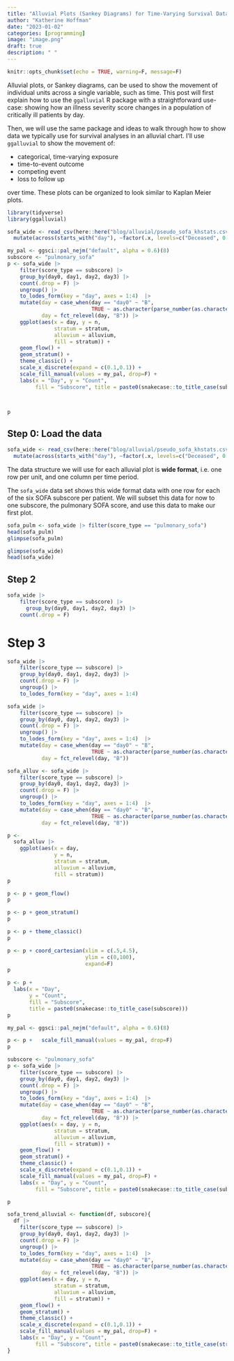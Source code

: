 ```yaml
---
title: "Alluvial Plots (Sankey Diagrams) for Time-Varying Survival Data"
author: "Katherine Hoffman"
date: "2023-01-02"
categories: [programming]
image: "image.png"
draft: true
description: " "
---
```


```{=tex}
\usepackage{amsmath}
\DeclareMathOperator*{\argmax}{arg\,max}
```

```r
knitr::opts_chunk$set(echo = TRUE, warning=F, message=F)
```

Alluvial plots, or Sankey diagrams, can be used to show the movement of individual units across a single variable, such as time. This post will first explain how to use the `ggalluvial` R package with a straightforward use-case: showing how an illness severity score changes in a population of critically ill patients by day.

Then, we will use the same package and ideas to walk through how to show data we typically use for survival analyses in an alluvial chart. I'll use `ggalluvial` to show the movement of:

- categorical, time-varying exposure
- time-to-event outcome
- competing event
- loss to follow up

over time. These plots can be organized to look similar to Kaplan Meier plots.

```r
library(tidyverse)
library(ggalluvial)
```


```r

sofa_wide <- read_csv(here::here("blog/alluvial/pseudo_sofa_khstats.csv")) |>
  mutate(across(starts_with("day"), ~factor(.x, levels=c("Deceased", 0:4,"Missing","Discharged"))))

my_pal <- ggsci::pal_nejm("default", alpha = 0.6)(8)
subscore <- "pulmonary_sofa"
p <- sofa_wide |>
    filter(score_type == subscore) |>
    group_by(day0, day1, day2, day3) |>
    count(.drop = F) |>
    ungroup() |>
    to_lodes_form(key = "day", axes = 1:4)  |>
    mutate(day = case_when(day == "day0" ~ "B",
                           TRUE ~ as.character(parse_number(as.character(day)))),
           day = fct_relevel(day, "B")) |>
    ggplot(aes(x = day, y = n,
               stratum = stratum,
               alluvium = alluvium,
               fill = stratum)) +
    geom_flow() +
    geom_stratum() +
    theme_classic() +
    scale_x_discrete(expand = c(0.1,0.1)) +
    scale_fill_manual(values = my_pal, drop=F) +
    labs(x = "Day", y = "Count",
         fill = "Subscore", title = paste0(snakecase::to_title_case(subscore)))



p


```



## Step 0: Load the data

```r
sofa_wide <- read_csv(here::here("blog/alluvial/pseudo_sofa_khstats.csv")) |>
  mutate(across(starts_with("day"), ~factor(.x, levels=c("Deceased", 0:4,"Missing","Discharged"))))
```

The data structure we will use for each alluvial plot is **wide format**, i.e. one row per unit, and one column per time period.

The `sofa_wide` data set shows this wide format data with one row for each of the six SOFA subscore per patient. We will subset this data for now to one subscore, the pulmonary SOFA score, and use this data to make our first plot.

```r
sofa_pulm <- sofa_wide |> filter(score_type == "pulmonary_sofa")
head(sofa_pulm)
glimpse(sofa_pulm)
```


```r
glimpse(sofa_wide)
head(sofa_wide)
```

## Step 2

```r
sofa_wide |>
    filter(score_type == subscore) |>
      group_by(day0, day1, day2, day3) |>
    count(.drop = F) 
```

# Step 3


```r
sofa_wide |>
    filter(score_type == subscore) |>
    group_by(day0, day1, day2, day3) |>
    count(.drop = F) |>
    ungroup() |>
    to_lodes_form(key = "day", axes = 1:4)
```

```r
sofa_wide |>
    filter(score_type == subscore) |>
    group_by(day0, day1, day2, day3) |>
    count(.drop = F) |>
    ungroup() |>
    to_lodes_form(key = "day", axes = 1:4)  |>
    mutate(day = case_when(day == "day0" ~ "B",
                           TRUE ~ as.character(parse_number(as.character(day)))),
           day = fct_relevel(day, "B"))
```

```r
sofa_alluv <- sofa_wide |>
    filter(score_type == subscore) |>
    group_by(day0, day1, day2, day3) |>
    count(.drop = F) |>
    ungroup() |>
    to_lodes_form(key = "day", axes = 1:4)  |>
    mutate(day = case_when(day == "day0" ~ "B",
                           TRUE ~ as.character(parse_number(as.character(day)))),
           day = fct_relevel(day, "B"))
```


```r
p <-
  sofa_alluv |>
    ggplot(aes(x = day,
               y = n,
               stratum = stratum,
               alluvium = alluvium,
               fill = stratum))
p
```

```r
p <- p + geom_flow() 
p
```

```r
p <- p + geom_stratum() 
p
```

```r
p <- p + theme_classic() 
p
```

```r
p <- p + coord_cartesian(xlim = c(.5,4.5),
                         ylim = c(0,100),
                         expand=F) 
p
```

```r
p <- p +
  labs(x = "Day",
       y = "Count",
       fill = "Subscore", 
       title = paste0(snakecase::to_title_case(subscore)))
p
```

```r
my_pal <- ggsci::pal_nejm("default", alpha = 0.6)(8)

p <- p +   scale_fill_manual(values = my_pal, drop=F) 
p
```



```r
subscore <- "pulmonary_sofa"
p <- sofa_wide |>
    filter(score_type == subscore) |>
    group_by(day0, day1, day2, day3) |>
    count(.drop = F) |>
    ungroup() |>
    to_lodes_form(key = "day", axes = 1:4)  |>
    mutate(day = case_when(day == "day0" ~ "B",
                           TRUE ~ as.character(parse_number(as.character(day)))),
           day = fct_relevel(day, "B")) |>
    ggplot(aes(x = day, y = n,
               stratum = stratum,
               alluvium = alluvium,
               fill = stratum)) +
    geom_flow() +
    geom_stratum() +
    theme_classic() +
    scale_x_discrete(expand = c(0.1,0.1)) +
    scale_fill_manual(values = my_pal, drop=F) +
    labs(x = "Day", y = "Count",
         fill = "Subscore", title = paste0(snakecase::to_title_case(subscore)))

p

```


```r

sofa_trend_alluvial <- function(df, subscore){
  df |>
    filter(score_type == subscore) |>
    group_by(day0, day1, day2, day3) |>
    count(.drop = F) |>
    ungroup() |>
    to_lodes_form(key = "day", axes = 1:4)  |>
    mutate(day = case_when(day == "day0" ~ "B",
                           TRUE ~ as.character(parse_number(as.character(day)))),
           day = fct_relevel(day, "B")) |>
    ggplot(aes(x = day, y = n,
               stratum = stratum,
               alluvium = alluvium,
               fill = stratum)) +
    geom_flow() +
    geom_stratum() +
    theme_classic() +
    scale_x_discrete(expand = c(0.1,0.1)) +
    scale_fill_manual(values = my_pal, drop=F) +
    labs(x = "Day", y = "Count",
         fill = "Subscore", title = paste0(snakecase::to_title_case(str_remove(subscore,"_sofa"))))
}
```



